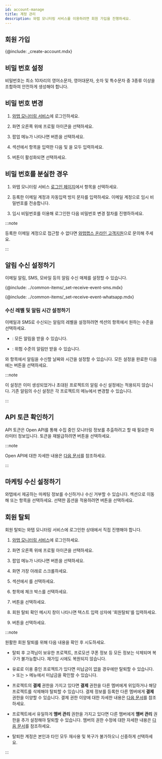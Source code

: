 ```yaml
---
id: account-manage
title: 계정 관리
description: 와탭 모니터링 서비스를 이용하려면 회원 가입을 진행하세요.
---
```


## 회원 가입

{@include: _create-account.mdx} 

## 비밀 번호 설정

비밀번호는 최소 10자리의 영어소문자, 영어대문자, 숫자 및 특수문자 중 3종류 이상을 조합하여 안전하게 생성해야 합니다.


## 비밀 번호 변경

1. [와탭 모니터링 서비스](https://service.whatap.io)에 로그인하세요.

1. 화면 오른쪽 위에 프로필 아이콘을 선택하세요.

1. 팝업 메뉴가 나타나면 <Cmdname sid="MNU07360" className="uitext" /> 버튼을 선택하세요. 

1. <Cmdname sid="account_user_password" className="uitext" /> 섹션에서 <Cmdname sid="account_current_password" className="uitext" /> 항목을 입력한 다음 <Cmdname sid="account_new_password" className="uitext" /> 및 <Cmdname sid="account_confirm_new_password" className="uitext" />을 모두 입력하세요.

1. <Cmdname sid="account_edit_password" className="uitext" /> 버튼이 활성화되면 선택하세요.


## 비밀 번호를 분실한 경우

1. 와탭 모니터링 서비스 [로그인 페이지](https://service.whatap.io/account/login)에서 <Cmdname sid="forgot_password" className="uitext" /> 항목을 선택하세요. 

1. 등록한 이메일 계정과 자동입력 방지 문자를 입력하세요. 이메일 계정으로 임시 비밀번호를 전송합니다. 

1. 임시 비밀번호를 이용해 로그인한 다음 비밀번호 변경 절차를 진행하하세요.

:::note

등록한 이메일 계정으로 접근할 수 없다면 [와탭랩스 온라인 고객지원](mailto:support@whatap.io)으로 문의해 주세요.

:::


## 알림 수신 설정하기

이메일 알림, SMS, 모바일 등의 알림 수신 매체를 설정할 수 있습니다. 

<!-- SMS 알림 수신 추가하기 -->
{@include: ../common-items/_set-receive-event-sms.mdx} 

<!-- WhatsApp 알림 수신-->
{@include: ../common-items/_set-receive-event-whatsapp.mdx}

### 수신 레벨 및 알림 시간 설정하기

<ImgLang img='account-set-notification.png' desc='알림 수신 설정' />

이메일과 SMS로 수신되는 알림의 레벨을 설정하려면 <Cmdname sid="notification_setting" className="uitext" /> 섹션의 <Cmdname sid="level" className="uitext" /> 항목에서 원하는 수준을 선택하세요.

* <Cmdname sid="all" className="uitext" />: 모든 알림을 받을 수 있습니다.

* <Cmdname sid="fatal" className="uitext" />: 위험 수준의 알림만 받을 수 있습니다.

<Cmdname sid="date" className="uitext" />와 <Cmdname sid="time" className="uitext" /> 항목에서 알림을 수신할 날짜와 시간을 설정할 수 있습니다. 모든 설정을 완료한 다음에는 <Cmdname sid="save" className="uitext" /> 버튼을 선택하세요.

:::note

이 설정은 이미 생성되었거나 초대된 프로젝트의 알림 수신 설정에는 적용되지 않습니다. 기존 알림의 수신 설정은 각 프로젝트의 <Cmdname sid="event_receive_configuration" className="uitext" /> 메뉴에서 변경할 수 있습니다.

:::


## API 토큰 확인하기

API 토큰은 Open API를 통해 수집 중인 모니터링 정보를 추출하려고 할 때 필요한 파라미터 정보입니다. 토큰을 재발급하려면 <Cmdname sid="reissue_token" className="uitext" /> 버튼을 선택하세요.

:::note

Open API에 대한 자세한 내용은 [다음 문서](openapi)를 참조하세요.

:::


## 마케팅 수신 설정하기

와탭에서 제공하는 마케팅 정보를 수신하거나 수신 거부할 수 있습니다. <Cmdname sid="TTL06539" className="uitext" /> 섹션으로 이동해 <Cmdname sid="ITM06537" className="uitext" /> 또는 <Cmdname sid="ITM06538" className="uitext" /> 항목을 선택하세요. 선택한 옵션을 적용하려면 <Cmdname sid="save" className="uitext" /> 버튼을 선택하세요.


## 회원 탈퇴

회원 탈퇴는 와탭 모니터링 서비스에 로그인한 상태에서 직접 진행해야 합니다.

1. [와탭 모니터링 서비스](https://service.whatap.io)에 로그인하세요.

1. 화면 오른쪽 위에 프로필 아이콘을 선택하세요.

1. 팝업 메뉴가 나타나면 <Cmdname sid="MNU07360" className="uitext" /> 버튼을 선택하세요.

1. 화면 가장 아래로 스크롤하세요.

1. <Cmdname sid="account_withdrawal" className="uitext" /> 섹션에서 <Cmdname sid="account_withdrawal_reason" className="uitext" />를 선택하세요.

1. <Cmdname sid="NTC6140" className="uitext" /> 항목에 체크 박스를 선택하세요.

1. <Cmdname sid="account_withdrawal" className="uitext" /> 버튼을 선택하세요.

1. 회원 탈퇴 확인 메시지 창이 나타나면 텍스트 입력 상자에 '회원탈퇴'를 입력하세요.

1. <Cmdname sid="ok" className="uitext" /> 버튼을 선택하세요.

:::note

원활한 회원 탈퇴를 위해 다음 내용을 확인 후 시도하세요.

- 탈퇴 후 고객님이 보유한 프로젝트, 프로모션 쿠폰 정보 등 모든 정보는 삭제되며 복구가 불가능합니다. 재가입 시에도 복원되지 않습니다.

- 유료로 이용 중인 프로젝트가 있다면 미납금이 없을 경우에만 탈퇴할 수 있습니다. <Cmdname sid="my_usage" className="uitext" /> &gt; <Cmdname sid="paymentHistory" className="uitext" /> 또는 <Cmdname sid="my_usage" className="uitext" /> &gt; <Cmdname sid="billingPreview" className="uitext" /> 메뉴에서 미납금을 확인할 수 있습니다.

- 프로젝트의 **결제** 권한을 가지고 있다면 **결제** 권한을 다른 멤버에게 위임하거나 해당 프로젝트를 삭제해야 탈퇴할 수 있습니다. 결제 정보를 등록한 다른 멤버에게 **결제** 권한을 이양할 수 있습니다. 결제 권한 이양에 대한 자세한 내용은 [다음 문서](../about-billing)를 참조하세요.

- 프로젝트에서 유일하게 **멤버 관리** 권한을 가지고 있다면 다른 멤버에게 **멤버 관리** 권한을 추가 설정해야 탈퇴할 수 있습니다. 멤버의 권한 수정에 대한 자세한 내용은 [다음 문서](../project/project-structure#modify-auth)를 참조하세요.

- 탈퇴한 계정은 본인과 타인 모두 재사용 및 복구가 불가하오니 신중하게 선택하세요.

:::